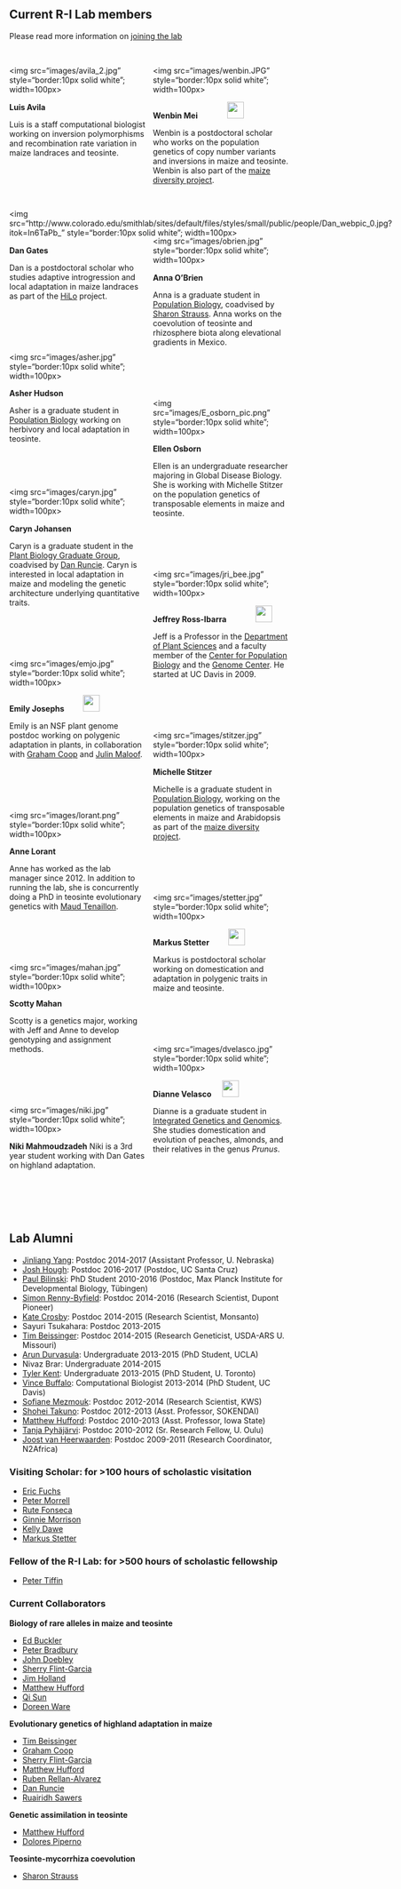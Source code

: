 <script>
  (function(i,s,o,g,r,a,m){i['GoogleAnalyticsObject']=r;i[r]=i[r]||function(){
  (i[r].q=i[r].q||[]).push(arguments)},i[r].l=1*new Date();a=s.createElement(o),
  m=s.getElementsByTagName(o)[0];a.async=1;a.src=g;m.parentNode.insertBefore(a,m)
  })(window,document,'script','https://www.google-analytics.com/analytics.js','ga');

  ga('create', 'UA-5300959-3', 'auto');
  ga('send', 'pageview');

</script>

<style>
  .col2 {
    columns: 2 200px;         /* number of columns and width in pixels*/
    -webkit-columns: 2 200px; /* chrome, safari */
    -moz-columns: 2 200px;    /* firefox */
  }
  .col3 {
    columns: 3 100px;
    -webkit-columns: 3 100px;
    -moz-columns: 3 100px;
  }
</style>

## Current R-I Lab members
Please read more information on [joining the lab](prosp.html)

<!-- break -->
<br>
<!-- break -->
<div class="col2">
<div style="float: left">  
</a><img src="images/avila_2.jpg" style="border:10px solid white"; width=100px>
</div>
**Luis Avila**
<a href="https://twitter.com/LuisAvilaDev"><img src="images/Twitter_logo_blue.png" style="width: 15px;"></a><a href="https://github.com/lmavila"><img src="images/GitHub-Mark-32px.png" style="width:15px;"></a>

Luis is a staff computational biologist working on inversion polymorphisms and recombination rate variation in maize landraces and teosinte.

<!-- break -->
<br><br><br>
<!-- break -->


<div style="float: left">
<img src="http://www.colorado.edu/smithlab/sites/default/files/styles/small/public/people/Dan_webpic_0.jpg?itok=In6TaPb_" style="border:10px solid white"; width=100px>
</div>
**Dan Gates** <a href="https://twitter.com/dangates_j"><img src="images/Twitter_logo_blue.png" style="width: 15px;"></a><a href="https://danjgates.wordpress.com"><img src="images/Home_icon_black.png" style="width: 15px;"></a><a href="https://github.com/danjgates"><img src="images/GitHub-Mark-32px.png" style="width:15px;"></a>

Dan is a postdoctoral scholar who studies adaptive introgression and local adaptation in maize landraces as part of the [HiLo](http://highlandadaptation.org) project.

<!-- break -->
<br><br><br>
<!-- break -->

<div style="float: left">
<img src="images/asher.jpg" style="border:10px solid white"; width=100px>
</div>
**Asher Hudson**

Asher is a graduate student in [Population Biology](http://www-eve.ucdavis.edu/eve/pbg/) working on herbivory and local adaptation in teosinte.

<!-- break -->
<br><br><br>
<!-- break -->
<div style="float: left">
<img src="images/caryn.jpg" style="border:10px solid white"; width=100px>
</div>
**Caryn Johansen** <a href="https://twitter.com/jo_caryn"><img src="images/Twitter_logo_blue.png" style="width: 15px;"></a><a href="https://github.com/carynJohansen"><img src="images/GitHub-Mark-32px.png" style="width:15px;"></a>

Caryn is a graduate student in the [Plant Biology Graduate Group](http://pbi.ucdavis.edu), coadvised by [Dan Runcie](http://runcielab.ucdavis.edu). Caryn is interested in local adaptation in maize and modeling the genetic architecture underlying quantitative traits.

<!-- break -->
<br><br><br>
<!-- break -->

<div style="float: left">
<img src="images/emjo.jpg" style="border:10px solid white"; width=100px>
</div>
**Emily Josephs** <a href="http://emjosephs.github.io"><img src="images/Home_icon_black.png" style="width: 15px;"><a href="https://twitter.com/emjosephs"><img src="images/Twitter_logo_blue.png" style="width: 15px;"></a><a href="https://scholar.google.com/citations?user=LeLjAToAAAAJ&hl=en"><img src="images/scholar.png" style="width: 30px;"></a><a href="http://github.com/emjosephs"><img src="images/GitHub-Mark-32px.png" style="width:15px;"></a>

Emily is an NSF plant genome postdoc working on polygenic adaptation in plants, in collaboration with [Graham Coop](http://gcbias.org) and [Julin Maloof](http://malooflab.openwetware.org).


<!-- break -->
<br><br><br>
<!-- break -->

<div style="float: left">
<img src="images/lorant.png" style="border:10px solid white"; width=100px>
</div>
**Anne Lorant**

Anne has worked as the lab manager since 2012. In addition to running the lab, she is concurrently doing a PhD in teosinte evolutionary genetics with [Maud Tenaillon](http://moulon.inra.fr/~mtenaillon/).

<!-- break -->
<br><br><br>
<!-- break -->

<div style="float: left">
<img src="images/mahan.jpg" style="border:10px solid white"; width=100px>
</div>
**Scotty Mahan**

Scotty is a genetics major, working with Jeff and Anne to develop genotyping and assignment methods.

<!-- break -->
<br><br><br>
<!-- break -->

<div style="float: left">
<img src="images/niki.jpg" style="border:10px solid white"; width=100px>
</div>
**Niki Mahmoudzadeh**
Niki is a 3rd year student working with Dan Gates on highland adaptation.

<!-- break -->
<br><br><br><br>
<!-- break -->

<div style="float: left">
<img src="images/wenbin.JPG" style="border:10px solid white"; width=100px>
</div>
**Wenbin Mei** 
<a href="http://wenbinmei.github.io"><img src="images/Home_icon_black.png" style="width: 15px;"></a><a href="http://github.com/wenbinmei"><img src="images/GitHub-Mark-32px.png" style="width:15px;"></a>
<a href="https://twitter.com/wbmei"><img src="images/Twitter_logo_blue.png" style="width: 15px;"></a><a href="https://scholar.google.com/citations?user=LR1KOxwAAAAJ&hl=en&oi=ao"><img src="images/scholar.png" style="width: 30px;"></a>

Wenbin is a postdoctoral scholar who works on the population genetics of copy number variants and inversions in maize and teosinte. Wenbin is also part of the [maize diversity project](http://www.panzea.org).

<!-- break -->
<br><br><br>
<!-- break -->

<div style="float: left">
<img src="images/obrien.jpg" style="border:10px solid white"; width=100px>

</div>
**Anna O'Brien** <a href="https://annamobrien.wordpress.com"><img src="images/Home_icon_black.png" style="width: 15px;"></a>

Anna is a graduate student in [Population Biology](http://www-eve.ucdavis.edu/eve/pbg/), coadvised by [Sharon Strauss](http://sharonstrauss.wordpress.com). Anna works on the coevolution of teosinte and rhizosphere biota along elevational gradients in Mexico.

<!-- break -->
<br><br><br>
<!-- break -->

<div style="float: left">
<img src="images/E_osborn_pic.png" style="border:10px solid white"; width=100px>
</div>
**Ellen Osborn**

Ellen is an undergraduate researcher majoring in Global Disease Biology.  She is working with Michelle Stitzer on the population genetics of transposable elements in maize and teosinte.

<!-- break -->
<br><br><br>
<!-- break -->

<div style="float: left">
<img src="images/jri_bee.jpg" style="border:10px solid white"; width=100px>
</div>
**Jeffrey Ross-Ibarra** <a href="https://github.com/rossibarra/CV"><img src="images/txt.png" style="width: 15px;"></a> <a href="https://twitter.com/jrossibarra"><img src="images/Twitter_logo_blue.png" style="width: 15px;"></a><a href="http://github.com/rossibarra"><img src="images/GitHub-Mark-32px.png" style="width:15px;"></a><a href="http://scholar.google.com/citations?user=5SzRq1oAAAAJ"><img src="images/scholar.png" style="width: 30px;"></a>

Jeff is a Professor in the [Department of Plant Sciences](http://www.plantsciences.ucdavis.edu/plantsciences/) and a faculty member of the [Center for Population Biology](http://cpb.ucdavis.edu) and the [Genome Center](ttp://www.genomecenter.ucdavis.edu). He started at UC Davis in 2009.

<!-- break -->
<br><br><br>
<!-- break -->

<div style="float: left">
<img src="images/stitzer.jpg" style="border:10px solid white"; width=100px>
</div>
**Michelle Stitzer** <a href="https://twitter.com/mcstitzer"><img src="images/Twitter_logo_blue.png" style="width: 15px;"></a><a href="http://mcstitzer.github.io"><img src="images/Home_icon_black.png" style="width: 15px;"></a><a href="http://github.com/mcstitzer"><img src="images/GitHub-Mark-32px.png" style="width:15px;"></a>

Michelle is a graduate student in [Population Biology](http://www-eve.ucdavis.edu/eve/pbg/), working on the population genetics of transposable elements in maize and Arabidopsis as part of the [maize diversity project](http://www.panzea.org/#!michelle-stitzer/c121o).

<!-- break -->
<br><br><br>
<!-- break -->

<div style="float: left">
<img src="images/stetter.jpg" style="border:10px solid white"; width=100px>
</div>
**Markus Stetter** <a href="https://twitter.com/mgstetter"><img src="images/Twitter_logo_blue.png" style="width: 15px;"></a><a href="http://mstetter.github.io"><img src="images/Home_icon_black.png" style="width: 15px;"></a><a href="https://scholar.google.de/citations?user=yYKVZQQAAAAJ&hl=en"><img src="images/scholar.png" style="width: 30px;"></a><a href="http://github.com/mstetter"><img src="images/GitHub-Mark-32px.png" style="width:15px;"></a>

Markus is postdoctoral scholar working on domestication and adaptation in polygenic traits in maize and teosinte.

<!-- break -->
<br><br><br>
<!-- break -->

<div style="float: left">
<img src="images/dvelasco.jpg" style="border:10px solid white"; width=100px>
</div>
**Dianne Velasco** <a href="https://twitter.com/napknscrib"><img src="images/Twitter_logo_blue.png" style="width: 15px;"></a><a href="http://scholar.google.com/citations?user=h2_YtiYAAAAJ&hl"><img src="images/scholar.png" style="width: 30px;"></a>

Dianne is a graduate student in [Integrated Genetics and Genomics](http://biosci3.ucdavis.edu/GradGroups/GGG/Default.aspx). She studies domestication and evolution of peaches, almonds, and their relatives in the genus *Prunus*.

<!-- break -->
<br><br><br>
<!-- break -->

</div>

## Lab Alumni

* [Jinliang Yang](http://jyanglab.com): Postdoc 2014-2017 (Assistant Professor, U. Nebraska)
* [Josh Hough](https://scholar.google.fr/citations?user=FmClXYIAAAAJ&hl=en): Postdoc 2016-2017 (Postdoc, UC Santa Cruz)
* [Paul Bilinski](https://scholar.google.com/citations?user=c03DwHkAAAAJ&hl=en): PhD Student 2010-2016 (Postdoc, Max Planck Institute for Developmental Biology, Tübingen)
* [Simon Renny-Byfield](https://scholar.google.com/citations?hl=en&user=uZTFIaAAAAAJ): Postdoc 2014-2016 (Research Scientist, Dupont Pioneer)
* [Kate Crosby](https://github.com/kate-crosby): Postdoc 2014-2015 (Research Scientist, Monsanto)
* Sayuri Tsukahara: Postdoc 2013-2015
* [Tim Beissinger](http://timbeissinger.github.io): Postdoc 2014-2015 (Research Geneticist, USDA-ARS U. Missouri)
* [Arun Durvasula](https://arundurvasula.wordpress.com): Undergraduate 2013-2015 (PhD Student, UCLA)
* Nivaz Brar: Undergraduate 2014-2015
* [Tyler Kent](https://github.com/tvkent): Undergraduate 2013-2015 (PhD Student, U. Toronto)
* [Vince Buffalo](http://www.vincebuffalo.com): Computational Biologist 2013-2014  (PhD Student, UC Davis)
* [Sofiane Mezmouk](http://www.linkedin.com/pub/sofiane-mezmouk/6b/a35/a34): Postdoc 2012-2014 (Research Scientist, KWS)
* [Shohei Takuno](https://sites.google.com/site/shoheitakuno/): Postdoc 2012-2013 (Asst. Professor, SOKENDAI)
* [Matthew Hufford](http://www.public.iastate.edu/~mhufford/HuffordLab/home.html): Postdoc 2010-2013 (Asst. Professor, Iowa State)
* [Tanja Pyhäjärvi](https://wiki.oulu.fi/pages/viewpage.action?pageId=13382392): Postdoc 2010-2012 (Sr. Research Fellow, U. Oulu)
* [Joost van Heerwaarden](http://www.wageningenur.nl/en/Persons/dr.ir.-J-Joost-van-Heerwaarden.htm): Postdoc 2009-2011 (Research Coordinator, N2Africa)


### Visiting Scholar: for >100 hours of scholastic visitation

* [Eric Fuchs](https://sites.google.com/site/ejfuchs/)
* [Peter Morrell](http://faculty.agronomy.cfans.umn.edu/pmorrell/)
* [Rute Fonseca](http://rutefonseca.wix.com/bioinformatics)
* [Ginnie Morrison](http://www.panzea.org/#!ginnie-morrison/c1lov)
* [Kelly Dawe](http://www.dawelab.org)
* [Markus Stetter](http://mstetter.github.io)

### Fellow of the R-I Lab: for >500 hours of scholastic fellowship

* [Peter Tiffin](http://www.cbs.umn.edu/lab/tiffin)

### Current Collaborators

**Biology of rare alleles in maize and teosinte**

* [Ed Buckler](http://www.maizegenetics.net)
* [Peter Bradbury](http://www.panzea.org/peter-bradbury)
* [John Doebley](http://teosinte.wisc.edu)
* [Sherry Flint-Garcia](http://web.missouri.edu/~flint-garcias/)
* [Jim Holland](http://www4.ncsu.edu/~jholland/homepage.htm)
* [Matthew Hufford](http://www.public.iastate.edu/~mhufford/HuffordLab/home.html)
* [Qi Sun](http://vivo.cornell.edu/display/individual24418)
* [Doreen Ware](http://warelab.org)

<!-- **Genome size variation in maize and teosinte**

* [Jim Birchler](http://ipg.missouri.edu/faculty/birchler.cfm)
* [Kelly Dawe](http://www.dawelab.org)
* [Jiming Jiang](http://genetics.wisc.edu/Jiang.htm)* -->

**Evolutionary genetics of highland adaptation in maize**

* [Tim Beissinger](http://timbeissinger.github.io)
* [Graham Coop](https://gcbias.org)
* [Sherry Flint-Garcia](http://web.missouri.edu/~flint-garcias/)
* [Matthew Hufford](http://www.public.iastate.edu/~mhufford/HuffordLab/home.html)
* [Ruben Rellan-Alvarez](http://www.rrlab.org)
* [Dan Runcie](http://runcielab.ucdavis.edu/)
* [Ruairidh Sawers](http://www.langebio.cinvestav.mx/?pag=165)

**Genetic assimilation in teosinte**

* [Matthew Hufford](http://www.public.iastate.edu/~mhufford/HuffordLab/home.html)
* [Dolores Piperno](http://www.stri.si.edu/english/scientific_staff/staff_scientist/scientist.php?id=26)

**Teosinte-mycorrhiza coevolution**

* [Sharon Strauss](http://sharonstrauss.wordpress.com)

<!-- **Population genetics of maize breeding**

* [Justin Gerke](http://www.linkedin.com/pub/justin-gerke/11/ab4/312)
* Oscar (Howie) Smith
* [Kate Crosby](https://github.com/kate-crosby) -->
